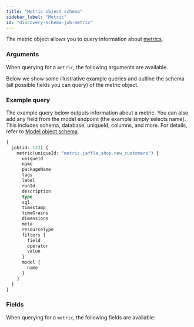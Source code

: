 ```yaml
---
title: "Metric object schema"
sidebar_label: "Metric"
id: "discovery-schema-job-metric"
---
```



The metric object allows you to query information about [metrics](/docs/build/metrics).

### Arguments

When querying for a `metric`, the following arguments are available.

<NodeArgsTable parent="JobNode" name="metric" />

Below we show some illustrative example queries and outline the schema (all possible fields you can query) of the metric object.

### Example query

The example query below outputs information about a metric. You can also add any field from the model endpoint (the example simply selects name). This includes schema, database, uniqueId, columns, and more. For details, refer to [Model object schema](/docs/dbt-cloud-apis/discovery-schema-model).


```graphql
{
  job(id: 123) {
    metric(uniqueId: "metric.jaffle_shop.new_customers") {
      uniqueId
      name
      packageName
      tags
      label
      runId
      description
      type
      sql
      timestamp
      timeGrains
      dimensions
      meta
      resourceType
      filters {
        field
        operator
        value
      }
      model {
        name
      }
    }
  }
}
```

### Fields
When querying for a `metric`, the following fields are available:

<SchemaTable nodeName="MetricNode" />
